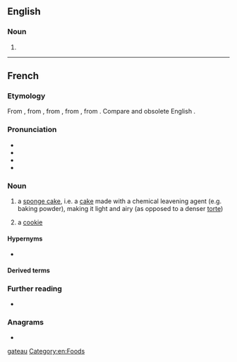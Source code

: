 {{also|gateau}}
==English==

===Noun===
{{en-noun|gâteaux|s}}

# {{alternative form of|en|gateau}}

[[Category:English terms spelled with Â|gateau]]
[[Category:en:Foods]]

----

==French==

===Etymology===
From {{inh|fr|frm|gasteau}}, from {{inh|fr|fro|gastel}}, from {{der|fr|frk|*wastil}}, from {{der|fr|gem-pro|*wastilaz}}, from {{der|fr|ine-pro|*wes-|t=to eat; consume}}. Compare {{cog|ang|wist|t=food; provision; feast}} and obsolete English {{m|en|wastel}}.

===Pronunciation===
* {{fr-IPA}}
* {{audio|fr|Fr-gâteau.ogg|audio}}
* {{homophones|fr|gâteaux|}}
* {{rhymes|fr|o|s=2}}

===Noun===
{{fr-noun|m}}

# a [[sponge cake]], i.e. a [[cake]] made with a chemical leavening agent (e.g. baking powder), making it light and airy (as opposed to a denser [[torte]])
# {{lb|fr|Louisiana French}} a [[cookie]]

====Hypernyms====
* {{l|fr|pâtisserie}}

====Derived terms====
{{col3|fr
|cerise sur le gâteau
|c'est du gâteau
|fourchette à gâteau
|gâteau de riz
|gâteau mille crêpes
|gâteau sec
|gâteau sous la cerise
|part du gâteau}}

===Further reading===
* {{R:TLFi}}

===Anagrams===
* {{l|fr|augeât}}

{{C|fr|Cakes and pastries}}
{{C|fr|Foods}}